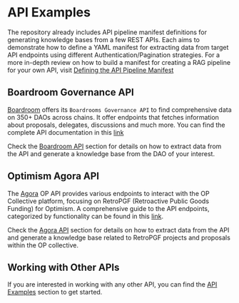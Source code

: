 # API Examples

The repository already includes API pipeline manifest definitions for generating knowledge bases from a few REST APIs. Each aims to demonstrate how to define
a YAML manifest for extracting data from target API endpoints using different Authentication/Pagination strategies. For a more in-depth review on how to build a
manifest for creating a RAG pipeline for your own API, visit [Defining the API Pipeline Manifest](/manifest-definition)

## Boardroom Governance API

[Boardroom](https://boardroom.io/) offers its `Boardrooms Governance API` to find comprehensive data on 350+ DAOs across chains.
It offer endpoints that fetches information about proposals, delegates, discussions and much more. You can find the complete API documentation
in this [link](https://docs.boardroom.io/docs/api/cd5e0c8aa2bc1-overview)

Check the [Boardroom API](/apis/boardroom-api) section for details on how to extract data from the API and generate a knowledge base from the DAO of your interest.

## Optimism Agora API

The [Agora](https://www.agora.xyz/#Product) OP API provides various endpoints to interact with the OP Collective platform, focusing on RetroPGF (Retroactive Public Goods Funding) for Optimism.
A comprehensive guide to the API endpoints, categorized by functionality can be found in this [link](https://vote.optimism.io/api_v1).

Check the [Agora API](/apis/agora-api) section for details on how to extract data from the API and generate a knowledge base related to RetroPGF projects and proposals within the OP collective.

## Working with Other APIs

If you are interested in working with any other API, you can find the [API Examples](/apis/other-api-sources) section to get started.
